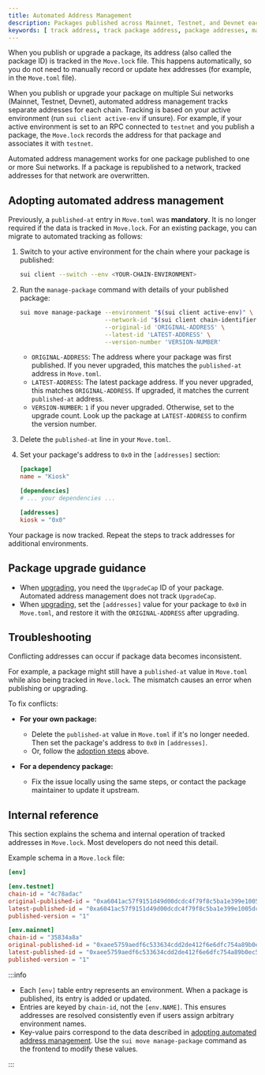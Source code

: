 ```yaml
---
title: Automated Address Management
description: Packages published across Mainnet, Testnet, and Devnet each have different addresses. Automated address management tracks these addresses for you.
keywords: [ track address, track package address, package addresses, managing package addresses, managing addresses, tracking addresses, tracking packages, tracking mainnet address, track mainnet address, track testnet address, tracking testnet address, track devnet address, tracking devnet address, conflicting addresses, conflicting package addresses ]
---
```


When you publish or upgrade a package, its address (also called the package ID) is tracked in the `Move.lock` file. This happens automatically, so you do not need to manually record or update hex addresses (for example, in the `Move.toml` file).

When you publish or upgrade your package on multiple Sui networks (Mainnet, Testnet, Devnet), automated address management tracks separate addresses for each chain. Tracking is based on your active environment (run `sui client active-env` if unsure). For example, if your active environment is set to an RPC connected to `testnet` and you publish a package, the `Move.lock` records the address for that package and associates it with `testnet`.

Automated address management works for one package published to one or more Sui networks. If a package is republished to a network, tracked addresses for that network are overwritten.

## Adopting automated address management

Previously, a `published-at` entry in `Move.toml` was **mandatory**. It is no longer required if the data is tracked in `Move.lock`. For an existing package, you can migrate to automated tracking as follows:

1. Switch to your active environment for the chain where your package is published:

   ```sh
   sui client --switch --env <YOUR-CHAIN-ENVIRONMENT>
   ```

2. Run the `manage-package` command with details of your published package:

   ```sh
   sui move manage-package --environment "$(sui client active-env)" \
                           --network-id "$(sui client chain-identifier)" \
                           --original-id 'ORIGINAL-ADDRESS' \
                           --latest-id 'LATEST-ADDRESS' \
                           --version-number 'VERSION-NUMBER'
   ```

   - `ORIGINAL-ADDRESS`: The address where your package was first published. If you never upgraded, this matches the `published-at` address in `Move.toml`.
   - `LATEST-ADDRESS`: The latest package address. If you never upgraded, this matches `ORIGINAL-ADDRESS`. If upgraded, it matches the current `published-at` address.
   - `VERSION-NUMBER`: `1` if you never upgraded. Otherwise, set to the upgrade count. Look up the package at `LATEST-ADDRESS` to confirm the version number.

3. Delete the `published-at` line in your `Move.toml`.
4. Set your package's address to `0x0` in the `[addresses]` section:

   ```toml
   [package]
   name = "Kiosk"

   [dependencies]
   # ... your dependencies ...

   [addresses]
   kiosk = "0x0"
   ```

Your package is now tracked. Repeat the steps to track addresses for additional environments.

## Package upgrade guidance

- When [upgrading](./upgrade#upgrade-requirements), you need the `UpgradeCap` ID of your package. Automated address management does not track `UpgradeCap`.
- When [upgrading](./upgrade#example), set the `[addresses]` value for your package to `0x0` in `Move.toml`, and restore it with the `ORIGINAL-ADDRESS` after upgrading.

## Troubleshooting

Conflicting addresses can occur if package data becomes inconsistent.

For example, a package might still have a `published-at` value in `Move.toml` while also being tracked in `Move.lock`. The mismatch causes an error when publishing or upgrading.

To fix conflicts:

- **For your own package:**
  - Delete the `published-at` value in `Move.toml` if it's no longer needed. Then set the package's address to `0x0` in `[addresses]`.
  - Or, follow the [adoption steps](#adopting-automated-address-management) above.

- **For a dependency package:**
  - Fix the issue locally using the same steps, or contact the package maintainer to update it upstream.

## Internal reference

This section explains the schema and internal operation of tracked addresses in `Move.lock`. Most developers do not need this detail.

Example schema in a `Move.lock` file:

```toml
[env]

[env.testnet]
chain-id = "4c78adac"
original-published-id = "0xa6041ac57f9151d49d00dcdc4f79f8c5ba1e399e1005dcb0fdd1c8632020d5a6"
latest-published-id = "0xa6041ac57f9151d49d00dcdc4f79f8c5ba1e399e1005dcb0fdd1c8632020d5a6"
published-version = "1"

[env.mainnet]
chain-id = "35834a8a"
original-published-id = "0xaee5759aedf6c533634cdd2de412f6e6dfc754a89b0ec554a73597348f334477"
latest-published-id = "0xaee5759aedf6c533634cdd2de412f6e6dfc754a89b0ec554a73597348f334477"
published-version = "1"
```

:::info

- Each `[env]` table entry represents an environment. When a package is published, its entry is added or updated.
- Entries are keyed by `chain-id`, not the `[env.NAME]`. This ensures addresses are resolved consistently even if users assign arbitrary environment names.
- Key-value pairs correspond to the data described in [adopting automated address management](#adopting-automated-address-management). Use the `sui move manage-package` command as the frontend to modify these values.

:::